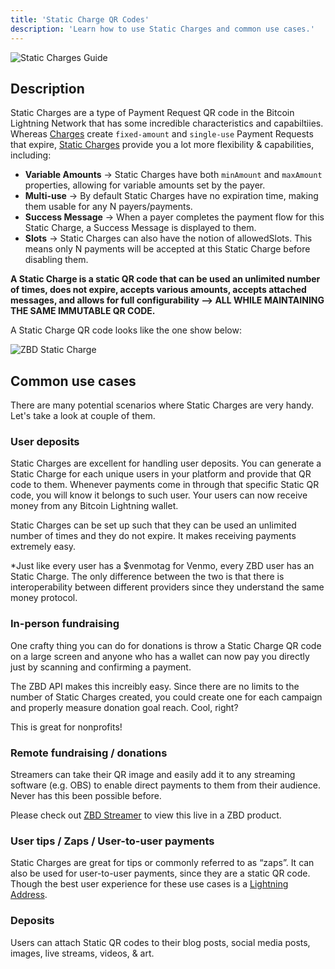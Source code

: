 ```yaml
---
title: 'Static Charge QR Codes'
description: 'Learn how to use Static Charges and common use cases.'
---
```


<Frame type="glass" caption="Static Charges Guide">
  <img src="/img/r91FYxM.png" alt="Static Charges Guide" />
</Frame>
<br />

## Description

Static Charges are a type of Payment Request QR code in the Bitcoin Lightning Network that has some incredible characteristics and capabiltiies. Whereas [Charges](/api-reference/charges/create) create `fixed-amount` and `single-use` Payment Requests that expire, [Static Charges](/api-reference/static-charges/create) provide you a lot more flexibility & capabilities, including:

*   **Variable Amounts** -> Static Charges have both `minAmount` and `maxAmount` properties, allowing for variable amounts set by the payer.
*   **Multi-use** -> By default Static Charges have no expiration time, making them usable for any N payers/payments.
*   **Success Message** -> When a payer completes the payment flow for this Static Charge, a Success Message is displayed to them.
*   **Slots** -> Static Charges can also have the notion of allowedSlots. This means only N payments will be accepted at this Static Charge before disabling them.

**A Static Charge is a static QR code that can be used an unlimited number of times, does not expire, accepts various amounts, accepts attached messages, and allows for full configurability --> ALL WHILE MAINTAINING THE SAME IMMUTABLE QR CODE.**

A Static Charge QR code looks like the one show below:

<Frame type="glass" caption="ZBD Static Charge">
  <img src="/img/static-charge.jpeg" alt="ZBD Static Charge" />
</Frame>
<br />

## Common use cases

There are many potential scenarios where Static Charges are very handy. Let's take a look at couple of them.

### User deposits

Static Charges are excellent for handling user deposits. You can generate a Static Charge for each unique users in your platform and provide that QR code to them. Whenever payments come in through that specific Static QR code, you will know it belongs to such user. Your users can now receive money from any Bitcoin Lightning wallet.

Static Charges can be set up such that they can be used an unlimited number of times and they do not expire. It makes receiving payments extremely easy.

\*Just like every user has a $venmotag for Venmo, every ZBD user has an Static Charge. The only difference between the two is that there is interoperability between different providers since they understand the same money protocol.

### In-person fundraising

One crafty thing you can do for donations is throw a Static Charge QR code on a large screen and anyone who has a wallet can now pay you directly just by scanning and confirming a payment.

The ZBD API makes this increibly easy. Since there are no limits to the number of Static Charges created, you could create one for each campaign and properly measure donation goal reach. Cool, right?

This is great for nonprofits!

### Remote fundraising / donations

Streamers can take their QR image and easily add it to any streaming software (e.g. OBS) to enable direct payments to them from their audience. Never has this been possible before.

Please check out [ZBD Streamer](https://streamer.zebedee.io) to view this live in a ZBD product.

### User tips / Zaps / User-to-user payments

Static Charges are great for tips or commonly referred to as “zaps”. It can also be used for user-to-user payments, since they are a static QR code. Though the best user experience for these use cases is a [Lightning Address](/api-reference/lightning-address/send).

### Deposits

Users can attach Static QR codes to their blog posts, social media posts, images, live streams, videos, & art.